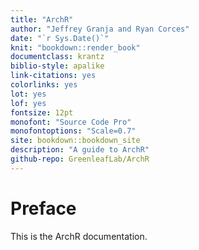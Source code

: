 ```yaml
--- 
title: "ArchR"
author: "Jeffrey Granja and Ryan Corces"
date: "`r Sys.Date()`"
knit: "bookdown::render_book"
documentclass: krantz
biblio-style: apalike
link-citations: yes
colorlinks: yes
lot: yes
lof: yes
fontsize: 12pt
monofont: "Source Code Pro"
monofontoptions: "Scale=0.7"
site: bookdown::bookdown_site
description: "A guide to ArchR"
github-repo: GreenleafLab/ArchR
---
```


# Preface {-}

This is the ArchR documentation.